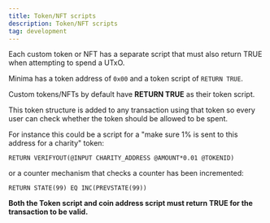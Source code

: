 ---
title: Token/NFT scripts
description: Token/NFT scripts
tag: development
---


Each custom token or NFT has a separate script that must also return TRUE when attempting to spend a UTxO. 

Minima has a token address of `0x00` and a token script of `RETURN TRUE`.

Custom tokens/NFTs by default have **RETURN TRUE** as their token script. 

This token structure is added to any transaction using that token so every user can check whether the token should be allowed to be spent.

For instance this could be a script for a "make sure 1% is sent to this address for a charity" token:

```
RETURN VERIFYOUT(@INPUT CHARITY_ADDRESS @AMOUNT*0.01 @TOKENID) 
```

or a counter mechanism that checks a counter has been incremented:

```
RETURN STATE(99) EQ INC(PREVSTATE(99))
```

**Both the Token script and coin address script must return TRUE for the transaction to be valid.**